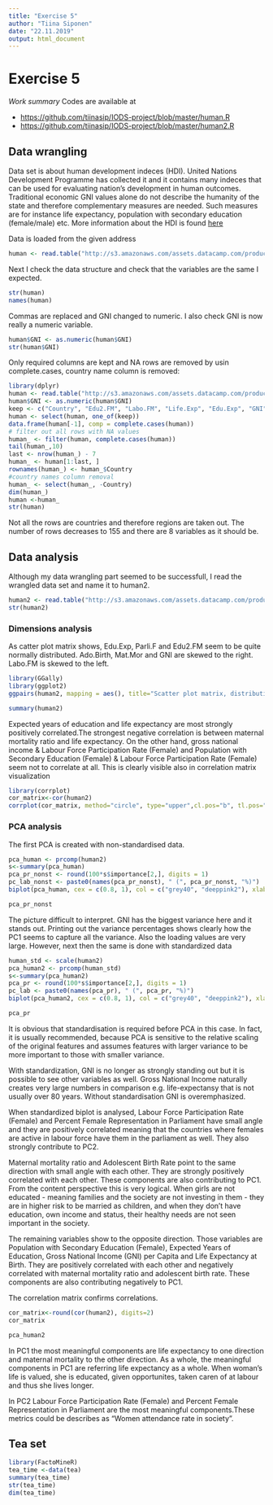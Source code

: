 ```yaml
---
title: "Exercise 5"
author: "Tiina Siponen"
date: "22.11.2019"
output: html_document
---
```


# Exercise 5

*Work summary*
Codes are available at 

- <https://github.com/tiinasip/IODS-project/blob/master/human.R> 
- <https://github.com/tiinasip/IODS-project/blob/master/human2.R> 

## Data wrangling
Data set is about human development indeces (HDI). United Nations Development Programme has collected it and it contains many indeces that can be used for evaluating nation's development in human outcomes. Traditional economic GNI values alone do not describe the humanity of the state and therefore complementary measures are needed. Such measures are for instance life expectancy, population with secondary education (female/male) etc. More information about the HDI is found [here](http://hdr.undp.org/en/content/human-development-index-hdi) 

Data is loaded from the given address

```r
human <- read.table("http://s3.amazonaws.com/assets.datacamp.com/production/course_2218/datasets/human1.txt", sep  =",", header = T)
```

Next I check the data structure and check that the variables are the same I expected. 

```r
str(human)
names(human)
```

Commas are replaced and GNI changed to numeric. I also check GNI is now really a numeric variable.
```r
human$GNI <- as.numeric(human$GNI)
str(human$GNI)
```
Only required columns are kept and NA rows are removed by usin complete.cases, country name column is removed:
```r
library(dplyr)
human <- read.table("http://s3.amazonaws.com/assets.datacamp.com/production/course_2218/datasets/human1.txt", sep  =",", header = T)
human$GNI <- as.numeric(human$GNI)
keep <- c("Country", "Edu2.FM", "Labo.FM", "Life.Exp", "Edu.Exp", "GNI", "Mat.Mor", "Ado.Birth", "Parli.F")
human <- select(human, one_of(keep))
data.frame(human[-1], comp = complete.cases(human))
# filter out all rows with NA values
human_ <- filter(human, complete.cases(human))
tail(human_,10)
last <- nrow(human_) - 7
human_ <- human[1:last, ]
rownames(human_) <- human_$Country
#country names column removal
human_ <- select(human_, -Country)
dim(human_)
human <-human_
str(human)
```

Not all the rows are countries and therefore regions are taken out. The number of rows decreases to 155 and there are 8 variables as it should be. 

## Data analysis

Although my data wrangling part seemed to be successfull, I read the wrangled data set and name it to human2.

```r
human2 <- read.table("http://s3.amazonaws.com/assets.datacamp.com/production/course_2218/datasets/human2.txt", sep  =",", header = T)
str(human2)
```

### Dimensions analysis

As catter plot matrix shows, Edu.Exp, Parli.F and Edu2.FM seem to be quite normally distributed. Ado.Birth, Mat.Mor and GNI are skewed to the right. Labo.FM is skewed to the left.
```r
library(GGally)
library(ggplot2)
ggpairs(human2, mapping = aes(), title="Scatter plot matrix, distributions ",lower = list(combo = wrap("facethist", bins = 20)))
```

```r
summary(human2)
```

Expected years of education and life expectancy are most strongly positively correlated.The strongest negative correlation is between maternal mortality ratio and life expectancy. On the other hand, gross national income & Labour Force Participation Rate (Female) and Population with Secondary Education (Female) & Labour Force Participation Rate (Female) seem not to correlate at all. This is clearly visible also in correlation matrix visualization

```r
library(corrplot)
cor_matrix<-cor(human2)
corrplot(cor_matrix, method="circle", type="upper",cl.pos="b", tl.pos="d", tl.cex=0.6)
```
### PCA analysis

The first PCA is created with non-standardised data. 
```r
pca_human <- prcomp(human2)
s<-summary(pca_human)
pca_pr_nonst <- round(100*s$importance[2,], digits = 1)
pc_lab_nonst <- paste0(names(pca_pr_nonst), " (", pca_pr_nonst, "%)")
biplot(pca_human, cex = c(0.8, 1), col = c("grey40", "deeppink2"), xlab = pc_lab_nonst[1], ylab = pc_lab_nonst[2])
```
```r
pca_pr_nonst
```
The picture difficult to interpret. GNI has the biggest variance here and it stands out. Printing out the variance percentages shows clearly how the PC1 seems to capture all the variance. Also the loading values are very large. However, next then the same is done with standardized data

```r
human_std <- scale(human2)
pca_human2 <- prcomp(human_std)
s<-summary(pca_human2)
pca_pr <- round(100*s$importance[2,], digits = 1)
pc_lab <- paste0(names(pca_pr), " (", pca_pr, "%)")
biplot(pca_human2, cex = c(0.8, 1), col = c("grey40", "deeppink2"), xlab = pc_lab[1], ylab = pc_lab[2])
```


```r
pca_pr
```


It is obvious that standardisation is required before PCA in this case. In fact, it is usually recommended, because PCA is sensitive to the relative scaling of the original features and assumes features with larger variance to be more important to those with smaller variance.

With standardization, GNI is no longer as strongly standing out but it is possible to see other variables as well. Gross National Income naturally creates very large numbers in  comparison e.g. life-expectansy that is not usually over 80 years. Without standardisation GNI is overemphasized.

When standardized biplot is analysed, Labour Force Participation Rate (Female) and Percent Female Representation in Parliament have small angle and they are positively correlated meaning that the countries where females are active in labour force have them in the parliament as well. They also strongly contribute to PC2.

Maternal mortality ratio and Adolescent Birth Rate point to the same direction with small angle with each other. They are strongly positively correlated with each other. These components are also contributing to PC1. From the content perspective this is very logical. When girls are not educated - meaning families and the society are not investing in them - they are in higher risk to be married as children, and when they don't have education, own income and status, their healthy needs are not seen important in the society. 

The remaining variables show to the opposite direction. Those variables are Population with Secondary Education (Female), Expected Years of Education, Gross National Income (GNI) per Capita and Life Expectancy at Birth. They are positively correlated with each other and negatively correlated with maternal mortality ratio and adolescent birth rate. These components are also contributing negatively to PC1.

The correlation matrix confirms correlations.

```r
cor_matrix<-round(cor(human2), digits=2)
cor_matrix
```

```r
pca_human2
```

In PC1 the most meaningful components are life expectancy to one direction and maternal mortality to the other direction. As a whole, the meaningful components in PC1 are referring life expectancy as a whole. When woman's life is valued, she is educated, given opportunites, taken caren of at labour and thus she lives longer.

In PC2 Labour Force Participation Rate (Female) and Percent Female Representation in Parliament are the most meaningful components.These metrics could be describes as "Women attendance rate in society". 

## Tea set


```r
library(FactoMineR)
tea_time <-data(tea)
summary(tea_time)
str(tea_time)
dim(tea_time)
```

